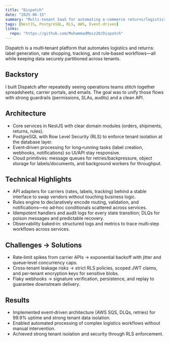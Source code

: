 ```yaml
---
title: "Dispatch"
date: "2025-06-15"
summary: "Multi-tenant SaaS for automating e-commerce returns/logistics with rule-based workflows + carrier APIs"
tags: [NestJS, PostgreSQL, RLS, AWS, Event-driven]
links:
  repo: "https://github.com/MuhammadMoiz20/Dispatch"
---
```


Dispatch is a multi‑tenant platform that automates logistics and returns: label generation, rate shopping, tracking, and rule‑based workflows—all while keeping data securely partitioned across tenants.

## Backstory

I built Dispatch after repeatedly seeing operations teams stitch together spreadsheets, carrier portals, and emails. The goal was to unify those flows with strong guardrails (permissions, SLAs, audits) and a clean API.

## Architecture

- Core services in NestJS with clear domain modules (orders, shipments, returns, rules).
- PostgreSQL with Row Level Security (RLS) to enforce tenant isolation at the database layer.
- Event‑driven processing for long‑running tasks (label creation, webhooks, notifications) so UI/API stay responsive.
- Cloud primitives: message queues for retries/backpressure, object storage for labels/documents, and background workers for throughput.

## Technical Highlights

- API adapters for carriers (rates, labels, tracking) behind a stable interface to swap vendors without touching business logic.
- Rules engine to declaratively encode routing, validation, and notifications—no ad‑hoc conditionals scattered across services.
- Idempotent handlers and audit logs for every state transition; DLQs for poison messages and predictable recovery.
- Observability baked‑in: structured logs and metrics to trace multi‑step workflows across services.

## Challenges → Solutions

- Rate‑limit spikes from carrier APIs → exponential backoff with jitter and queue‑level concurrency caps.
- Cross‑tenant leakage risks → strict RLS policies, scoped JWT claims, and per‑tenant encryption keys for sensitive blobs.
- Flaky webhooks → signature verification, persistence, and replay to guarantee downstream delivery.

## Results

- Implemented event‑driven architecture (AWS SQS, DLQs, retries) for 99.9% uptime and strong tenant data isolation.
- Enabled automated processing of complex logistics workflows without manual intervention.
- Achieved strong tenant isolation and security through RLS enforcement.
